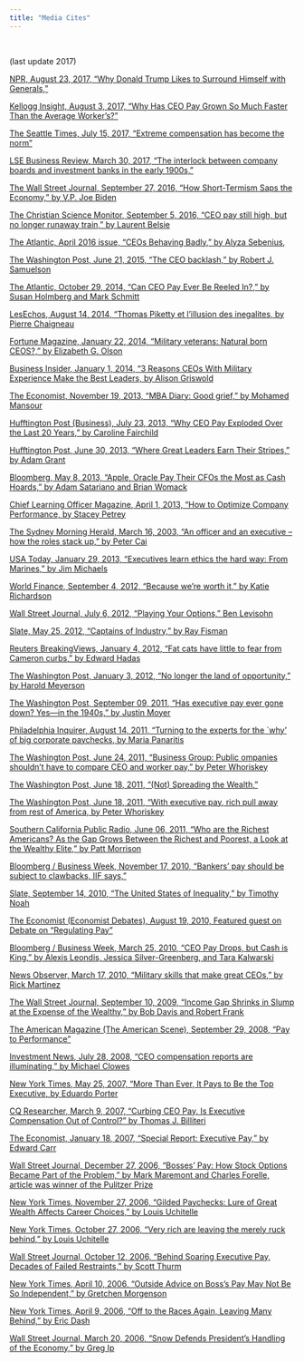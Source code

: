 ---
title: "Media Cites"
---

&nbsp; 

(last update 2017)

[NPR, August 23, 2017, “Why Donald Trump Likes to Surround Himself with Generals,”](http://www.npr.org/2017/08/23/545289536/why-donald-trump-likes-to-surround-himself-with-generals) 

[Kellogg Insight, August 3, 2017, “Why Has CEO Pay Grown So Much Faster Than the Average Worker’s?”](https://insight.kellogg.northwestern.edu/article/technological-innovation-and-the-executive-pay-gap)
 
[The Seattle Times, July 15, 2017, “Extreme compensation has become the norm”](http://www.seattletimes.com/business/extreme-compensation-has-become-the-norm/)

[LSE Business Review, March 30, 2017, “The interlock between company boards and investment banks in the early 1900s,”](http://blogs.lse.ac.uk/businessreview/2017/03/30/the-interlock-between-company-boards-and-investment-banks-in-the-early-1900s/)
 
[The Wall Street Journal, September 27, 2016, “How Short-Termism Saps the Economy,” by V.P. Joe Biden](http://www.wsj.com/articles/how-short-termism-saps-the-economy-1475018087) 

[The Christian Science Monitor, September 5, 2016, “CEO pay still high, but no longer runaway train,” by Laurent Belsie](http://www.csmonitor.com/Business/2016/0905/CEO-pay-still-high-but-no-longer-a-runaway-train)

[The Atlantic, April 2016 issue, “CEOs Behaving Badly,” by Alyza Sebenius, ](http://www.theatlantic.com/magazine/archive/2016/04/ceos-behaving-badly/471513/)

[The Washington Post, June 21, 2015, “The CEO backlash,” by Robert J. Samuelson](https://www.washingtonpost.com/opinions/the-ceo-backlash/2015/06/21/8dd31c14-169e-11e5-9ddc-e3353542100c_story.html?utm_term=.d2a43347f521)

[The Atlantic, October 29, 2014, “Can CEO Pay Ever Be Reeled In?,” by Susan Holmberg and Mark Schmitt](http://www.theatlantic.com/business/archive/2014/10/can-ceo-pay-ever-be-reeled-in/382042/) 

[LesEchos, August 14, 2014, “Thomas Piketty et l’illusion des inegalites, by Pierre Chaigneau](http://www.lesechos.fr/14/08/2014/LesEchos/21750-030-ECH_thomas-piketty-et-l-illusion-des-inegalites.htm)

[Fortune Magazine, January 22, 2014, “Military veterans: Natural born CEOS?,” by Elizabeth G. Olson](http://fortune.com/2014/01/22/military-veterans-natural-born-ceos/?iid=sr-link1)

[Business Insider, January 1, 2014, “3 Reasons CEOs With Military Experience Make the Best Leaders, by Alison Griswold](http://www.businessinsider.com/leadership-traits-of-military-ceos-2014-1) 

[The Economist, November 19, 2013, “MBA Diary: Good grief,” by Mohamed Mansour](http://www.economist.com/whichmba/mba-diary-good-grief)

[Hufftington Post (Business), July 23, 2013, “Why CEO Pay Exploded Over the Last 20 Years,” by Caroline Fairchild](http://www.huffingtonpost.com/2013/07/23/executive-pay-caps-not-working_n_3639281.html) 

[Hufftington Post, June 30, 2013, “Where Great Leaders Earn Their Stripes,” by Adam Grant](http://www.huffingtonpost.com/adam-grant/where-great-leaders-earn_b_3526101.html) 

[Bloomberg, May 8, 2013, “Apple, Oracle Pay Their CFOs the Most as Cash Hoards,” by Adam Satariano and Brian Womack](http://www.businessweek.com/news/2013-05-08/apple-to-google-pay-cfos-most-as-stocks-climb-with-cash)  

[Chief Learning Officer Magazine, April 1, 2013, “How to Optimize Company Performance, by Stacey Petrey](http://clomedia.com/articles/view/how-to-optimize-company-performance) 

[The Sydney Morning Herald, March 16, 2003, “An officer and an executive – how the roles stack up,” by Peter Cai](http://www.smh.com.au/business/an-officer-and-an-executive--how-the-roles-stack-up-20130315-2g66y.html) 

[USA Today, January 29, 2013, “Executives learn ethics the hard way: From Marines,” by Jim Michaels](http://www.usatoday.com/story/money/business/2013/01/28/marine-business-training/1870569/) 

[World Finance, September 4, 2012, “Because we’re worth it,” by Katie Richardson](http://www.worldfinance.com/home/special-reports-home/because-were-worth-it) 

[Wall Street Journal, July 6, 2012, “Playing Your Options,” Ben Levisohn](http://online.wsj.com/article/SB10001424052702304458604577490580206500166.html) 

[Slate, May 25, 2012, “Captains of Industry,” by Ray Fisman](http://www.slate.com/articles/business/the_dismal_science/2012/05/ceos_who_served_in_the_military_are_they_more_honest_.html) 

[Reuters BreakingViews, January 4, 2012, “Fat cats have little to fear from Cameron curbs,” by Edward Hadas](http://www.breakingviews.com/fat-cats-have-little-to-fear-from-cameron-curbs/1621382.article) 

[The Washington Post, January 3, 2012, “No longer the land of opportunity,” by Harold Meyerson](https://www.washingtonpost.com/opinions/no-longer-the-land-of-opportunity/2012/01/02/gIQAOJVDZP_story.html?utm_term=.5160952b9b55) 

[The Washington Post, September 09, 2011, “Has executive pay ever gone down?  Yes—in the 1940s,” by Justin Moyer](http://articles.washingtonpost.com/2011-09-09/opinions/35273443_1_executive-compensation-unions-chief-executives) 

[Philadelphia Inquirer, August 14, 2011, “Turning to the experts for the `why’ of big corporate paychecks, by Maria Panaritis](http://articles.philly.com/2011-08-14/news/29886744_1_equilar-stock-market-capital-gains) 

[The Washington Post, June 24, 2011, “Business Group: Public ompanies shouldn't have to compare CEO and worker pay,” by Peter Whoriskey](http://articles.washingtonpost.com/2011-06-24/business/35234090_1_executive-compensation-companies-hr-policy-association) 

[The Washington Post, June 18, 2011, “(Not) Spreading the Wealth,”](http://www.washingtonpost.com/wp-srv/special/business/income-inequality/) 

[The Washington Post, June 18, 2011, “With executive pay, rich pull away from rest of America, by Peter Whoriskey](http://articles.washingtonpost.com/2011-06-18/business/35234600_1_income-gap-personal-income-capital-gains) 

[Southern California Public Radio, June 06, 2011, “Who are the Richest Americans? As the Gap Grows Between the Richest and Poorest, a Look at the Wealthy Elite,” by Patt Morrison](http://www.scpr.org/programs/patt-morrison/2011/06/29/who-are-the-richest-americans-as-the-gap-grows-bet/) 

[Bloomberg / Business Week, November 17, 2010, “Bankers’ pay should be subject to clawbacks, IIF says,”](http://www.businessweek.com/news/2010-11-17/bankers-pay-should-be-subject-to-clawbacks-iif-says.html) 

[Slate, September 14, 2010, “The United States of Inequality,” by Timothy Noah](http://www.slate.com/articles/news_and_politics/the_great_divergence/features/2010/the_united_states_of_inequality/the_stinking_rich_and_the_great_divergence.html)  

[The Economist (Economist Debates), August 19, 2010, Featured guest on Debate on “Regulating Pay”](http://www.economist.com/debate/days/view/563) 

[Bloomberg / Business Week, March 25, 2010, “CEO Pay Drops, but Cash is King,” by Alexis Leondis, Jessica Silver-Greenberg, and Tara Kalwarski](http://www.businessweek.com/magazine/content/10_14/b4172050535248.htm) 

[News Observer, March 17, 2010, “Military skills that make great CEOs,” by Rick Martinez](http://www.newsobserver.com/2010/03/17/392661/military-skills-that-make-great.html) 

[The Wall Street Journal, September 10, 2009, “Income Gap Shrinks in Slump at the Expense of the Wealthy,” by Bob Davis and Robert Frank](http://www.wsj.com/articles/SB125254156520197777)

[The American Magazine (The American Scene), September 29, 2008, “Pay to Performance”](http://www.american.com/archive/2008/september-october-magazine/the-american-scene) 

[Investment News, July 28, 2008, “CEO compensation reports are illuminating,” by Michael Clowes](http://www.investmentnews.com/article/20080728/REG/520317517) 

[New York Times, May 25, 2007, “More Than Ever, It Pays to Be the Top Executive, by Eduardo Porter](http://www.nytimes.com/2007/05/25/business/25execs.html?ex=1337745600&en=59c9543d9b92883b&ei=5088&partner=rssnyt&emc=rss) 

[CQ Researcher, March 9, 2007, “Curbing CEO Pay. Is Executive Compensation Out of Control?” by Thomas J. Billiteri](http://www.corwin.com/upm-data/31939_2.pdf) 

[The Economist, January 18, 2007, “Special Report: Executive Pay,” by Edward Carr](http://www.economist.com/node/8513949) 

[Wall Street Journal, December 27, 2006, “Bosses’ Pay: How Stock Options Became Part of the Problem,” by Mark Maremont and Charles Forelle, article was winner of the Pulitzer Prize](http://online.wsj.com/public/article/SB116718927302760228-N9OV_AeDh_nT31VqRKS1wZeGN3w_20070223.html?mod=blogs) 

[New York Times, November 27, 2006, “Gilded Paychecks: Lure of Great Wealth Affects Career Choices,” by Louis Uchitelle](http://www.nytimes.com/2006/11/27/business/27richer.html?ex=1177560000&en=b5707468e7e266d2&ei=5070) 

[New York Times, October 27, 2006, “Very rich are leaving the merely ruck behind,” by Louis Uchitelle](http://www.nytimes.com/2006/11/27/business/worldbusiness/27iht-web.1127rich.3679607.html?pagewanted=all) 

[Wall Street Journal, October 12, 2006, “Behind Soaring Executive Pay, Decades of Failed Restraints,” by Scott Thurm](http://online.wsj.com/article/SB116062249630690247.html) 

[New York Times, April 10, 2006, “Outside Advice on Boss’s Pay May Not Be So Independent,” by Gretchen Morgenson](http://www.nytimes.com/2006/04/10/business/10pay.html?pagewanted=all)  

[New York Times, April 9, 2006, “Off to the Races Again, Leaving Many Behind,” by Eric Dash](http://www.nytimes.com/2006/04/09/business/businessspecial/09pay.html?pagewanted=1&_r=0&ei=5090&en=8bd05e2a3f236042&ex=1302235200&partner=rssuserland&emc=rss)  

[Wall Street Journal, March 20, 2006, “Snow Defends President’s Handling of the Economy,” by Greg Ip](http://online.wsj.com/public/article/SB114281167065802514-Y0Ift7wlA2qBRQkmrILK430pwIM_20070319.html?mod=blogs)
